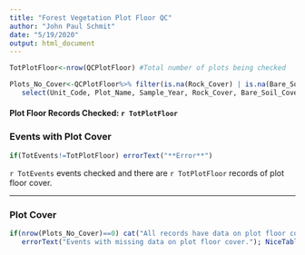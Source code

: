 ```yaml
---
title: "Forest Vegetation Plot Floor QC"
author: "John Paul Schmit"
date: "5/19/2020"
output: html_document
---
```




```r

TotPlotFloor<-nrow(QCPlotFloor) #Total number of plots being checked

Plots_No_Cover<-QCPlotFloor%>% filter(is.na(Rock_Cover) | is.na(Bare_Soil_Cover) | is.na(Trampled)) %>% 
   select(Unit_Code, Plot_Name, Sample_Year, Rock_Cover, Bare_Soil_Cover, Trampled)
```

#### **Plot Floor Records Checked:** `r TotPlotFloor` ####


### Events with Plot Cover


```r
if(TotEvents!=TotPlotFloor) errorText("**Error**")
```

`r TotEvents` events checked and there are `r TotPlotFloor` records of plot floor cover.


---

### Plot Cover
```r
if(nrow(Plots_No_Cover)==0) cat("All records have data on plot floor cover.<br>") else {
   errorText("Events with missing data on plot floor cover."); NiceTable(Plots_No_Cover)}
```

